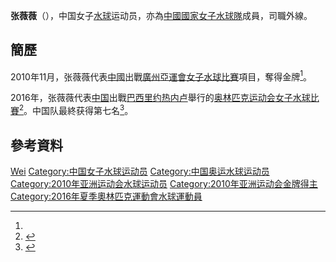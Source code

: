 {{Otheruses|張薇薇}}
{{Infobox handball biography
<!--水球運動員模版尚未建立，暫使用功能相同的手球運動員模版-->
| name                = 张薇薇
| image               = 
| fullname            =
| nationality         = {{PRC}}
| birth_date          = {{Birth date and age|1990|10|7}}<ref name="廣州亞運">[http://www.gz2010.cn/info/CHN_CHN/ZB/ZBB101A_WP@@@@@@@@@@@@@@@CHN_number=200755.html 2010年廣州亞運會官方網站 水球 - 张薇薇 - 简历]</ref>
| birth_place         = {{CHN}}
| height              = {{height|m=1.83}}<ref name="廣州亞運"/>
| weight              = {{weight|kg=64}}<ref name="廣州亞運"/>
| position            = 外線<ref name="廣州亞運"/>
| nickname            =426
| currentclub         = 
| clubnumber          = 
| youthyears          = 
| youthclubs          = 
| years               = 
| clubs               = 
| nationalyears       = 
| nationalteam        = 
| nationalcaps(goals) = 
| title               =
| titleyears          =
| titleplace          =
| ntupdate            = 
| medaltable          = 
{{MedalCompetition | [[亞洲運動會|亞洲運動會]]}}
{{MedalGold | [[2010年亞洲運動會|2010年 廣州]] | [[2010年亞洲運動會水球比賽|女子隊際]]}}
}}
'''张薇薇'''（{{bd|1990年|10月7日|catIdx=Z张}}），中国女子[[水球|水球]]运动员，亦為[[中國國家女子水球隊|中國國家女子水球隊]]成員，司職外線。

== 簡歷 ==
2010年11月，张薇薇代表[[2010年亞洲運動會中國代表團|中國]]出戰[[廣州|廣州]][[2010年亞洲運動會|亞運會]][[2010年亞洲運動會水球比賽|女子水球比賽]]項目，奪得金牌<ref name="廣州亞運"/>。

2016年，张薇薇代表[[2016年夏季奥林匹克运动会中国代表团|中国]]出戰[[巴西|巴西]][[里约热内卢|里约热内卢]]舉行的[[2016年夏季奥林匹克运动会|奥林匹克运动会]][[2016年夏季奧林匹克運動會女子水球比賽|女子水球比賽]]<ref>{{zh-cn}}{{cite news|title=2016里约奥运中国水球大名单 中国女水整装待发|url=http://2016.sohu.com/20160718/n459811131.shtml|agency=搜狐体育|date=2016-07-18|accessdate=2017-09-23|archive-date=2017-09-23|archive-url=https://web.archive.org/web/20170923193757/http://2016.sohu.com/20160718/n459811131.shtml|dead-url=no}}</ref>。中国队最終获得第七名<ref>{{zh-cn}}{{cite news|title=水球综述:中国女水创最差战绩 塞美男女队各夺金|url=http://2016.163.com/16/0821/06/BUVM4UO400050I18.html#p=BUSO800A6TT10005|agency=网易体育|date=2016-08-21|accessdate=2017-09-23|archive-date=2017-09-23|archive-url=https://web.archive.org/web/20170923145008/http://2016.163.com/16/0821/06/BUVM4UO400050I18.html#p=BUSO800A6TT10005|dead-url=no}}</ref>。

== 參考資料 ==
{{reflist}}

{{2010年亞洲運動會國家女子水球隊}}
{{2016年夏季奧林匹克運動會中國國家女子水球隊}}

{{Authority control}}
{{DEFAULTSORT:ZHANG, Weiwei}}
[[Category:张姓|Wei]]
[[Category:中国女子水球运动员|Category:中国女子水球运动员]]
[[Category:中国奥运水球运动员|Category:中国奥运水球运动员]]
[[Category:2010年亚洲运动会水球运动员|Category:2010年亚洲运动会水球运动员]]
[[Category:2010年亚洲运动会金牌得主|Category:2010年亚洲运动会金牌得主]]
[[Category:2016年夏季奧林匹克運動會水球運動員|Category:2016年夏季奧林匹克運動會水球運動員]]